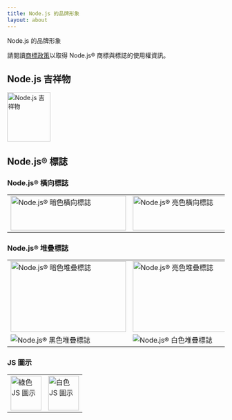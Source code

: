 ```yaml
---
title: Node.js 的品牌形象
layout: about
---
```


Node.js 的品牌形象

請閱讀[商標政策](https://trademark-policy.openjsf.org/)以取得 Node.js® 商標與標誌的使用權資訊。

## Node.js 吉祥物

<img alt="Node.js 吉祥物" src="/static/images/node-mascot.svg" className="w-[100px]" width="100" height="114" />

## Node.js® 標誌

### Node.js® 橫向標誌

<table>
<tr>
  <td>
    <img alt="Node.js® 暗色橫向標誌" src="/static/logos/nodejsDark.svg" className="h-[80px] w-[267px]" width="267" height="80" />
  </td>

  <td>
    <img alt="Node.js® 亮色橫向標誌" src="/static/logos/nodejsLight.svg" className="h-[80px] w-[267px] bg-neutral-950 p-2 dark:bg-transparent" width="267" height="80" />
  </td>
</tr>
</table>

### Node.js® 堆疊標誌

<table>
<tr>
  <td>
    <img alt="Node.js® 暗色堆疊標誌" src="/static/logos/nodejsStackedDark.svg" className="h-[164px] w-[267px]" width="267" height="164" />
  </td>

  <td>
    <img alt="Node.js® 亮色堆疊標誌" src="/static/logos/nodejsStackedLight.svg" className="h-[164px] w-[267px] rounded bg-neutral-950 p-2 dark:bg-transparent" width="267" height="164" />
  </td>
</tr>

<tr>
  <td>
    <img alt="Node.js® 黑色堆疊標誌" src="/static/logos/nodejsStackedBlack.svg" />
  </td>

  <td>
    <img alt="Node.js® 白色堆疊標誌" src="/static/logos/nodejsStackedWhite.svg" className="rounded bg-neutral-950 p-2 dark:bg-transparent" />
  </td>
</tr>
</table>

### JS 圖示

<table>
<tr>
  <td>
    <img alt="綠色 JS 圖示" src="/static/logos/jsIconGreen.sv" className="height-[80px] mx-auto w-[71px]" width="71" height="80" />
  </td>

  <td>
    <img alt="白色 JS 圖示" src="/static/logos/jsIconWhite.svg" className="height-[80px] mx-auto w-[71px] rounded bg-neutral-950 p-2 dark:bg-transparent" width="71" height="80" />
  </td>
</tr>
</table>
